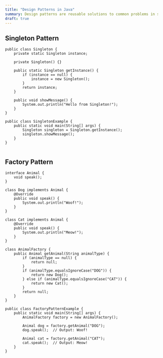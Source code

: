 ```yaml
---
title: "Design Patterns in Java"
summary: Design patterns are reusable solutions to common problems in software design.
draft: true
---
```


## Singleton Pattern

```
public class Singleton {
    private static Singleton instance;
    
    private Singleton() {}
    
    public static Singleton getInstance() {
        if (instance == null) {
            instance = new Singleton();
        }
        return instance;
    }
    
    public void showMessage() {
        System.out.println("Hello from Singleton!");
    }
}

public class SingletonExample {
    public static void main(String[] args) {
        Singleton singleton = Singleton.getInstance();
        singleton.showMessage();
    }
}


```

## Factory Pattern

```
interface Animal {
    void speak();
}

class Dog implements Animal {
    @Override
    public void speak() {
        System.out.println("Woof!");
    }
}

class Cat implements Animal {
    @Override
    public void speak() {
        System.out.println("Meow!");
    }
}

class AnimalFactory {
    public Animal getAnimal(String animalType) {
        if (animalType == null) {
            return null;
        }
        if (animalType.equalsIgnoreCase("DOG")) {
            return new Dog();
        } else if (animalType.equalsIgnoreCase("CAT")) {
            return new Cat();
        }
        return null;
    }
}

public class FactoryPatternExample {
    public static void main(String[] args) {
        AnimalFactory factory = new AnimalFactory();
        
        Animal dog = factory.getAnimal("DOG");
        dog.speak();  // Output: Woof!
        
        Animal cat = factory.getAnimal("CAT");
        cat.speak();  // Output: Meow!
    }
}

```
